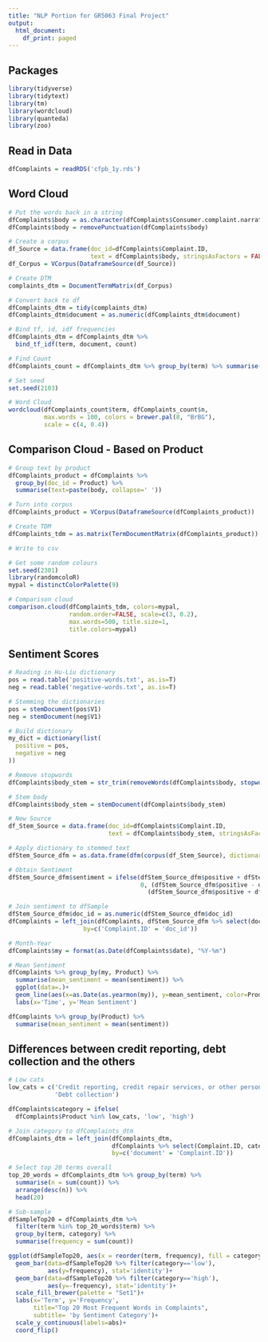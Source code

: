 ```yaml
---
title: "NLP Portion for GR5063 Final Project"
output:
  html_document:
    df_print: paged
---
```


## Packages
```r
library(tidyverse)
library(tidytext)
library(tm)
library(wordcloud)
library(quanteda)
library(zoo)
```

## Read in Data
```r
dfComplaints = readRDS('cfpb_1y.rds')
```

## Word Cloud
```r
# Put the words back in a string
dfComplaints$body = as.character(dfComplaints$Consumer.complaint.narrative)
dfComplaints$body = removePunctuation(dfComplaints$body)
```

```r
# Create a corpus
df_Source = data.frame(doc_id=dfComplaints$Complaint.ID, 
                       text = dfComplaints$body, stringsAsFactors = FALSE)
df_Corpus = VCorpus(DataframeSource(df_Source))

# Create DTM
complaints_dtm = DocumentTermMatrix(df_Corpus)

# Convert back to df
dfComplaints_dtm = tidy(complaints_dtm)
dfComplaints_dtm$document = as.numeric(dfComplaints_dtm$document)

# Bind tf, id, idf frequencies
dfComplaints_dtm = dfComplaints_dtm %>%
  bind_tf_idf(term, document, count)
```

```r
# Find Count
dfComplaints_count = dfComplaints_dtm %>% group_by(term) %>% summarise(n = sum(count))

# Set seed
set.seed(2103)

# Word Cloud
wordcloud(dfComplaints_count$term, dfComplaints_count$n, 
          max.words = 100, colors = brewer.pal(8, "BrBG"),
          scale = c(4, 0.4))
```

## Comparison Cloud - Based on Product
```r
# Group text by product
dfComplaints_product = dfComplaints %>%
  group_by(doc_id = Product) %>%
  summarise(text=paste(body, collapse=' '))

# Turn into corpus
dfComplaints_product = VCorpus(DataframeSource(dfComplaints_product))

# Create TDM
dfComplaints_tdm = as.matrix(TermDocumentMatrix(dfComplaints_product))

# Write to csv

# Get some random colours
set.seed(2301)
library(randomcoloR)
mypal = distinctColorPalette(9)

# Comparison cloud
comparison.cloud(dfComplaints_tdm, colors=mypal,
                 random.order=FALSE, scale=c(3, 0.2), 
                 max.words=500, title.size=1,
                 title.colors=mypal)
```

## Sentiment Scores
```r
# Reading in Hu-Liu dictionary
pos = read.table('positive-words.txt', as.is=T)
neg = read.table('negative-words.txt', as.is=T)

# Stemming the dictionaries
pos = stemDocument(pos$V1)
neg = stemDocument(neg$V1)

# Build dictionary
my_dict = dictionary(list(
  positive = pos,
  negative = neg
))
```

```r
# Remove stopwords
dfComplaints$body_stem = str_trim(removeWords(dfComplaints$body, stopwords('en')))

# Stem body
dfComplaints$body_stem = stemDocument(dfComplaints$body_stem)

# New Source
df_Stem_Source = data.frame(doc_id=dfComplaints$Complaint.ID, 
                            text = dfComplaints$body_stem, stringsAsFactors = FALSE)

# Apply dictionary to stemmed text
dfStem_Source_dfm = as.data.frame(dfm(corpus(df_Stem_Source), dictionary = my_dict))

# Obtain Sentiment
dfStem_Source_dfm$sentiment = ifelse(dfStem_Source_dfm$positive + dfStem_Source_dfm$negative == 0,
                                     0, (dfStem_Source_dfm$positive - dfStem_Source_dfm$negative) /
                                       (dfStem_Source_dfm$positive + dfStem_Source_dfm$negative))

# Join sentiment to dfSample
dfStem_Source_dfm$doc_id = as.numeric(dfStem_Source_dfm$doc_id)
dfComplaints = left_join(dfComplaints, dfStem_Source_dfm %>% select(doc_id, sentiment), 
                     by=c('Complaint.ID' = 'doc_id'))
```

```r
# Month-Year
dfComplaints$my = format(as.Date(dfComplaints$date), "%Y-%m")

# Mean Sentiment
dfComplaints %>% group_by(my, Product) %>%
  summarise(mean_sentiment = mean(sentiment)) %>%
  ggplot(data=.)+
  geom_line(aes(x=as.Date(as.yearmon(my)), y=mean_sentiment, color=Product), show.legend=F)+
  labs(x='Time', y='Mean Sentiment')
```

```r
dfComplaints %>% group_by(Product) %>%
  summarise(mean_sentiment = mean(sentiment))
```

## Differences between credit reporting, debt collection and the others
```r
# Low cats
low_cats = c('Credit reporting, credit repair services, or other personal consumer reports',
             'Debt collection')

dfComplaints$category = ifelse(
  dfComplaints$Product %in% low_cats, 'low', 'high')

# Join category to dfComplaints_dtm
dfComplaints_dtm = left_join(dfComplaints_dtm, 
                             dfComplaints %>% select(Complaint.ID, category),
                             by=c('document' = 'Complaint.ID'))

# Select top 20 terms overall
top_20_words = dfComplaints_dtm %>% group_by(term) %>%
  summarise(n = sum(count)) %>%
  arrange(desc(n)) %>%
  head(20)

# Sub-sample
dfSampleTop20 = dfComplaints_dtm %>% 
  filter(term %in% top_20_words$term) %>%
  group_by(term, category) %>%
  summarise(frequency = sum(count))
```

```r
ggplot(dfSampleTop20, aes(x = reorder(term, frequency), fill = category))+
  geom_bar(data=dfSampleTop20 %>% filter(category=='low'), 
           aes(y=frequency), stat='identity')+
  geom_bar(data=dfSampleTop20 %>% filter(category=='high'), 
           aes(y=-frequency), stat='identity')+
  scale_fill_brewer(palette = "Set1")+
  labs(x='Term', y='Frequency',
       title="Top 20 Most Frequent Words in Complaints",
       subtitle= 'by Sentiment Category')+
  scale_y_continuous(labels=abs)+
  coord_flip()
```



